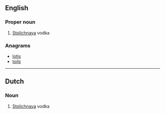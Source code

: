 ==English==

===Proper noun===
{{en-proper noun}}

# {{lb|en|slang}} [[w:Stolichnaya|Stolichnaya]] vodka

===Anagrams===
* [[lotis#English|lotis]]
* [[toils#English|toils]]

----

==Dutch==

===Noun===
{{nl-noun||-'s|Stolietje}}

# {{lb|nl|slang}} [[Stolichnaya]] vodka